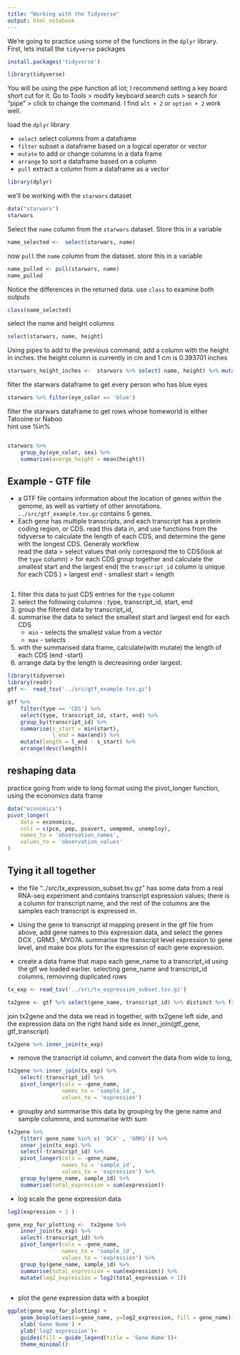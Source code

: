 ```yaml
---
title: "Working with the Tidyverse"
output: html_notebook
---
```


We're going to practice using some of the functions in the `dplyr` library. First, lets install the `tidyverse` packages
```r
install.packages('tidyverse')
```

```r
library(tidyverse)
```

You will be using the pipe function all lot; I recommend setting a key board short cut for it. Go to Tools > modify keyboard search cuts > search for "pipe"  >  click to change the command. I find `alt + 2` or `option + 2` work well.

load the `dplyr` library

- `select` select columns from a dataframe
- `filter` subset a dataframe based on a logical operator or vector
- `mutate` to add or change columns in a data frame
- `arrange` to sort a dataframe based on a column
- `pull` extract a column from a dataframe as a vector


```r
library(dplyr)

```

we'll be working with the `starwars` dataset

```r
data("starwars")
starwars
```

Select the `name` column from the `starwars` dataset. Store this in a variable 

```r
name_selected <-  select(starwars, name)
```

now `pull` the `name` column from the dataset. store this in a variable

```r
name_pulled <- pull(starwars, name)
name_pulled
```
Notice the differences in the returned data. use `class` to examine both outputs 
```r
class(name_selected)
```
select the name and height columns 
```r

select(starwars, name, height)
```


 Using pipes to add to the previous command,  add a column with the height in inches.  the height column is currently in cm and  1 cm is 0.393701 inches 
```r
starswars_height_inches <-  starwars %>% select( name, height) %>% mutate(height_inches = height *0.393701 )
```

filter the starwars dataframe to get every person who has blue eyes 

```r
starwars %>% filter(eye_color == 'blue')
```

filter the starwars dataframe to get rows whose homeworld is either Tatooine or Naboo	
hint use %in%
```r


```


```r

starwars %>% 
    group_by(eye_color, sex) %>% 
    summarise(averge_height = mean(height))

```




## Example - GTF file

- a GTF file contains information about the location of genes within the genome, as well as vartiety of other annotations. `../src/gtf_example.tsv.gz` contains 5 genes. 
- Each gene has multiple transcripts, and each transcript has a protein coding region, or CDS.  read this data in, and use functions from the tidyverse to calculate the length of each CDS, and determine the gene with the longest CDS. Generaly workflow  
read the data  >  select values that only correspond the to CDS(look at the `type` column)  >  for each CDS group together and calculate the smallest start and the largest end( the `transcript_id` column is unique for each CDS ) >  largest end - smallest start  = length

```r


```


1. filter this data to just CDS entries for the `type` column
2. select the following columns : type, transcript_id, start, end
3. group the filtered data by transcript_id, 
4. summarise the data to select the smallest start and largest end for each CDS 
    - `min` - selects the smallest value from a vector
    - `max` - selects 
5. with the summarised data frame, calculate(with mutate) the length of each CDS (end -start)
6. arrange data by the length is decreasinng order largest. 

```r
library(tidyverse)
library(readr)
gtf <-  read_tsv('../src/gtf_example.tsv.gz')

gtf %>% 
    filter(type == 'CDS') %>% 
    select(type, transcript_id, start, end) %>% 
    group_by(transcript_id) %>% 
    summarise(s_start = min(start), 
              l_end = max(end)) %>% 
    mutate(length = l_end - s_start) %>% 
    arrange(desc(length))

```


## reshaping data

practice going from wide to long format using the pivot_longer function, using the economics data frame


```r
data("economics")
pivot_longer(
    data = economics,
    cols = c(pce, pop, psavert, uempmed, unemploy),
    names_to = 'observation_names',
    values_to = 'observation_values'
)

```

## Tying it all together

- the file  "../src/tx_expression_subset.tsv.gz" has some data from a real RNA-seq experiment and contains transcript expression values; there is a column for transcript name, and the rest of the columns are the samples each transcript is expressed in. 

- Using the gene to transcript id mapping present in the gtf file from above, add gene names to this expression data, and select the genes DCX , GRM3 , MYO7A. summarise the transcript level expression to gene level, and make box plots for  the expression of each gene expression. 

- create a data frame that maps each gene_name to a transcript_id using the gtf we loaded earlier. selecting gene_name and transcript_id columns,  removinng duplicated rows 



```r

tx_exp <- read_tsv('../src/tx_expression_subset.tsv.gz')


```
 
```r
tx2gene <- gtf %>% select(gene_name, transcript_id) %>% distinct %>% filter(!is.na(transcript_id))


```
 



join tx2gene and the data we read in together, with tx2gene left side, and the expression data on the right hand side ex inner_join(gtf_gene, gtf_transcript)
```r

tx2gene %>% inner_join(tx_exp)

```
 

- remove the transcript id column, and convert the data from wide to long,

```r
tx2gene %>% inner_join(tx_exp) %>% 
    select(-transcript_id) %>% 
    pivot_longer(cols = -gene_name, 
                 names_to = 'sample_id',
                 values_to = 'expression')
```


- groupby and summarise this data by grouping by the gene name and sample  columnns, and summarise with sum

```r

tx2gene %>% 
    filter( gene_name %in% c( 'DCX' , 'GRM3')) %>% 
    inner_join(tx_exp) %>% 
    select(-transcript_id) %>% 
    pivot_longer(cols = -gene_name, 
                 names_to = 'sample_id',
                 values_to = 'expression') %>% 
    group_by(gene_name, sample_id) %>% 
    summarise(total_expression = sum(expression))

```

- log scale the gene expression data 

```r
log2(expression + 1 )

gene_exp_for_plotting <-  tx2gene %>% 
    inner_join(tx_exp) %>% 
    select(-transcript_id) %>% 
    pivot_longer(cols = -gene_name, 
                 names_to = 'sample_id',
                 values_to = 'expression') %>% 
    group_by(gene_name, sample_id) %>% 
    summarise(total_expression = sum(expression)) %>% 
    mutate(log2_expression = log2(total_expression + 1))
    
```


- plot the gene expression data with a boxplot 

```r

ggplot(gene_exp_for_plotting) + 
    geom_boxplot(aes(x=gene_name, y=log2_expression, fill = gene_name)) + 
    xlab('Gene Name') + 
    ylab('log2 expression')+
    guides(fill = guide_legend(title = 'Gene Name'))+
    theme_minimal()

```



